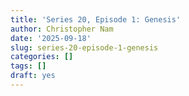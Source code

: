 ---
title: 'Series 20, Episode 1: Genesis'
author: Christopher Nam
date: '2025-09-18'
slug: series-20-episode-1-genesis
categories: []
tags: []
draft: yes
---
